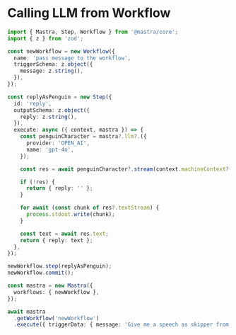 # Calling LLM from Workflow

```ts showLineNumbers copy
import { Mastra, Step, Workflow } from '@mastra/core';
import { z } from 'zod';

const newWorkflow = new Workflow({
  name: 'pass message to the workflow',
  triggerSchema: z.object({
    message: z.string(),
  }),
});

const replyAsPenguin = new Step({
  id: 'reply',
  outputSchema: z.object({
    reply: z.string(),
  }),
  execute: async ({ context, mastra }) => {
    const penguinCharacter = mastra?.llm?.({
      provider: 'OPEN_AI',
      name: 'gpt-4o',
    });

    const res = await penguinCharacter?.stream(context.machineContext?.triggerData?.message);

    if (!res) {
      return { reply: '' };
    }

    for await (const chunk of res?.textStream) {
      process.stdout.write(chunk);
    }

    const text = await res.text;
    return { reply: text };
  },
});

newWorkflow.step(replyAsPenguin);
newWorkflow.commit();

const mastra = new Mastra({
  workflows: { newWorkflow },
});

await mastra
  .getWorkflow('newWorkflow')
  .execute({ triggerData: { message: 'Give me a speech as skipper from penguin of madagascar' } });
```
